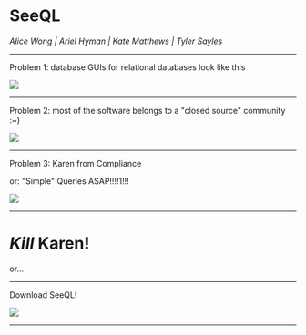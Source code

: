 # SeeQL

_Alice Wong | Ariel Hyman | Kate Matthews | Tyler Sayles_

---

<div style={{ padding: '10px 20px', backgroundColor: 'yellow' }}>
  <p>
  Problem 1: database GUIs for relational databases look
  like this
  </p>
  <img src="https://www.elastic.co/guide/en/elasticsearch/reference/current/images/sql/client-apps/dbeaver-6-data.png" />
</div>

---

<div style={{ padding: '10px 20px', backgroundColor: 'blue', color: 'white' }}>
  <p>
  Problem 2: most of the software belongs to a "closed source" community :~)
  </p>
  <img src="./cost.jpg" />
</div>

---

<div style={{ padding: '10px 20px', backgroundColor: 'orange', color: 'black'}}>
  <p> Problem 3: Karen from Compliance </p>
  <p>or: "Simple" Queries ASAP!!!!1!!!</p>
  <img src="./karen.jpeg" />
</div>

---

<h1 style={{ color: 'red' }}>
  <em>Kill</em> Karen!
</h1>

<aside> or... </aside>

---

<div style={{ padding: '10px 20px', backgroundColor: 'mediumseagreen', color: 'white' }}>
  <p>Download SeeQL!</p>
  <img src="./down.png" />
</div>

---